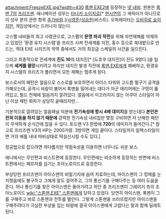 attachment:FreezeEXE.jpg?width=430
[[록맨 EXE2]]에 등장하는 [[넷 내비]]. 원본은 [[록맨 7]]의 [[프리즈맨]]. 애니메이션 성우는 [[타나카 소이치로]][* [[현시연]]의 그 캐릭터가 아니므로 이 성우 분의 관련 항목 [[추가바람]].]/[[시영준]]/[[심승한]](비스트).
오퍼레이터는 [[오비히로 슌]]이지만, 게임상에서는 드러나지 않는다.

고스펠 내비들의 최고 사령관으로, 고스펠의 '''문명 파괴 작전'''을 위해 자연재해를 억제하고 있었던 '환경 유지 시스템'을 프리즈 시켜 전세계를 지진, 홍수 등으로 쑥대밭으로 만드는, 역대 EXE 시리즈의 악역 중에서도 거의 최강급 스케일의 사건을 일으킨다.

그리고 최종적으로 전세계에 '''진도 10'''의 대지진[* [도호쿠 대지진]이 진도 9였다.]을 일으켜 '''세계를 멸망'''시키려고 하지만 대지진 발생 직전에 [[록맨.EXE]]에게 패배하고, 환경유지 시스템의 프리즈가 풀리면서 모든 재해는 멈추게 된다.

보스로서의 패턴은 얼음으로 스스로를 보호하면서 아이스 타워와 고드름 떨구기 공격을 가해오는데, 공격시 바람이 불어서 록맨을 밀어내는 데다가 아군 에리어에는 구멍이 뚫려있고, 필드 전체에 얼음까지 깔려있다. 얼음에서 미끄러지지 않는 아쿠아 스타일이 아닌 이상 패턴 회피가 상당히 골때리지만... 

기본적으로 깔려있는 얼음패널 덕분에 '''전기속성에 항시 4배 데미지'''를 받는데다 '''본인은 전혀 이동을 하지 않기 때문에''' 강력한 전기속성 내비칩만 몇장 구비하면 저 난해한 패턴이 무색하게 순식간에 잡을 수 있다. 토드맨 V3 한방에 '''720'''의 데미지가 들어간다.[* 참고로 프리즈맨 V3의 HP는 2000가량. 3방이면 게임 끝이다. 스타일까지 일렉스타일이면 거의 배틀 내내 마비상태로 떡실신시킬 수도 있다.]

정공법으로 잡으려면 까다롭지만 약점속성을 이용하면 너무나도 쉬운 보스.

애니에서는 무인편과 비스트편에 등장한다.
무인편에는 비슷하게 등장하는 반면에 비스트편에서는 페르저를 섬기는 조아노로이드로 등장한다.

부상당한 프리즈맨이 아이스맨의 비밀기지에 숨어 치료하는데, 아이스맨이 그 정체를 눈치챘음에도 불구하고 그에게 말도 걸어주고, 그의 통신기를 구해다주는 등 여러 도움을 준다. 허나 통신기를 찾은 아이스맨은 돌아가려고 하던 중 프리즈맨이 그레이거 측의 조아노로이드 [[wiki:"스톤맨.EXE" 스톤맨]]에게 당하고 있었다. 당연히 아이스맨, 록맨이 그를 구해주고 바로 스톤맨과 전투를 벌인다.
그렇게 스톤맨을 쓰러뜨렸지만 아이스맨을 구해주려다가 극심한 부상을 입는 바람에 결국 아이스맨에게 고맙다는 말과 함께 딜레트된다.

